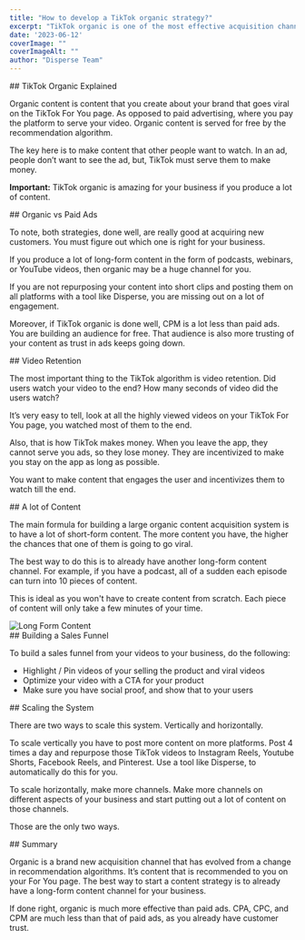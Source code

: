 ```yaml
---
title: "How to develop a TikTok organic strategy?"
excerpt: "TikTok organic is one of the most effective acquisition channels for new business. Especially if the business already produces long-form content."
date: '2023-06-12'
coverImage: ""  
coverImageAlt: ""
author: "Disperse Team"
---
```


<section id="tiktok-organic-explained">
## TikTok Organic Explained

Organic content is content that you create about your brand that goes viral on the TikTok For You page. As opposed to paid advertising, where you pay the platform to serve your video. Organic content is served for free by the recommendation algorithm.

The key here is to make content that other people want to watch. In an ad, people don’t want to see the ad, but, TikTok must serve them to make money.

**Important:** TikTok organic is amazing for your business if you produce a lot of content.
</section>

<section id="organic-vs-paid-ads">
## Organic vs Paid Ads

To note, both strategies, done well, are really good at acquiring new customers. You must figure out which one is right for your business.

If you produce a lot of long-form content in the form of podcasts, webinars, or YouTube videos, then organic may be a huge channel for you.

If you are not repurposing your content into short clips and posting them on all platforms with a tool like Disperse, you are missing out on a lot of engagement.

Moreover, if TikTok organic is done well, CPM is a lot less than paid ads. You are building an audience for free. That audience is also more trusting of your content as trust in ads keeps going down.
</section>

<section id="video-retention">
## Video Retention

The most important thing to the TikTok algorithm is video retention. Did users watch your video to the end? How many seconds of video did the users watch?

It’s very easy to tell, look at all the highly viewed videos on your TikTok For You page, you watched most of them to the end.

Also, that is how TikTok makes money. When you leave the app, they cannot serve you ads, so they lose money. They are incentivized to make you stay on the app as long as possible.

You want to make content that engages the user and incentivizes them to watch till the end.
</section>

<section id="a-lot-of-content">
## A lot of Content

The main formula for building a large organic content acquisition system is to have a lot of short-form content. The more content you have, the higher the chances that one of them is going to go viral.

The best way to do this is to already have another long-form content channel. For example, if you have a podcast, all of a sudden each episode can turn into 10 pieces of content.

This is ideal as you won't have to create content from scratch. Each piece of content will only take a few minutes of your time.

<img src="/images/blog/long-form-content.png" alt="Long Form Content" className="w-full mt-10 lg:mt-12" />
</section>

<section id="building-a-sales-funnel">
## Building a Sales Funnel

To build a sales funnel from your videos to your business, do the following:

- Highlight / Pin videos of your selling the product and viral videos
- Optimize your video with a CTA for your product
- Make sure you have social proof, and show that to your users
</section>

<section id="scaling-the-system">
## Scaling the System

There are two ways to scale this system. Vertically and horizontally.

To scale vertically you have to post more content on more platforms. Post 4 times a day and repurpose those TikTok videos to Instagram Reels, Youtube Shorts, Facebook Reels, and Pinterest. Use a tool like Disperse, to automatically do this for you.

To scale horizontally, make more channels. Make more channels on different aspects of your business and start putting out a lot of content on those channels.

Those are the only two ways.
</section>

<section id="summary">
## Summary

Organic is a brand new acquisition channel that has evolved from a change in recommendation algorithms. It’s content that is recommended to you on your For You page. The best way to start a content strategy is to already have a long-form content channel for your business.

If done right, organic is much more effective than paid ads. CPA, CPC, and CPM are much less than that of paid ads, as you already have customer trust.
</section>